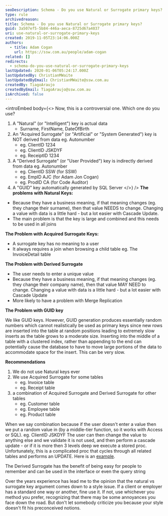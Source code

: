 ```yaml
---
seoDescription: Schema - Do you use Natural or Surrogate primary keys?
type: rule
archivedreason:
title: Schema - Do you use Natural or Surrogate primary keys?
guid: 3a507ef5-5b84-446a-aeca-8725d67a4037
uri: use-natural-or-surrogate-primary-keys
created: 2019-11-05T23:14:06.000Z
authors:
  - title: Adam Cogan
    url: https://ssw.com.au/people/adam-cogan
related: []
redirects:
  - schema-do-you-use-natural-or-surrogate-primary-keys
lastUpdated: 2020-01-06T05:24:17.000Z
lastUpdatedBy: ChristianMWaite
lastUpdatedByEmail: ChristianMWaite@ssw.com.au
createdBy: TiagoAraujo
createdByEmail: TiagoAraujo@ssw.com.au
isArchived: false
---
```


<introEmbed
  body={<>
Now, this is a controversial one. Which one do you use?

1. A "Natural" (or "Intelligent") key is actual data
   * Surname, FirstName, DateOfBirth
2. An "Acquired Surrogate" (or "Artificial" or "System Generated") key is NOT derived from data eg. Autonumber
   * eg. ClientID 1234
   * eg. ClientID JSKDYF
   * eg. ReceiptID 1234
3. A "Derived Surrogate" (or "User Provided") key is indirectly derived from data eg. Autonumber
   * eg. ClientID SSW (for SSW)
   * eg. EmpID AJC (for Adam Jon Cogan)
   * eg. ProdID CA (for Code Auditor)
4. A "GUID" key automatically generated by SQL Server
  </>}
/>
**The problems with Natural Keys:**

* Because they have a business meaning, if that meaning changes (eg. they change their surname), then that value NEEDS to change. Changing a value with data is a little hard - but a lot easier with Cascade Update.
* The main problem is that the key is large and combined and this needs to be used in all joins

**The Problem with Acquired Surrogate Keys:**

* A surrogate key has no meaning to a user
* It always requires a join when browsing a child table eg. The InvoiceDetail table

**The Problem with Derived Surrogate**

* The user needs to enter a unique value
* Because they have a business meaning, if that meaning changes (eg. they change their company name), then that value MAY NEED to change. Changing a value with data is a little hard - but a lot easier with Cascade Update
* More likely to have a problem with Merge Replication

**The Problem with GUID key**

We like GUID keys. However, GUID generation produces essentially random numbers which cannot realistically be used as primary keys since new rows are inserted into the table at random positions leading to extremely slow inserts as the table grows to a moderate size. Inserting into the middle of a table with a clustered index, rather than appending to the end can potentially cause the database to have to move large portions of the data to accommodate space for the insert. This can be very slow.

**Recommendations**

1. We do not use Natural keys ever
2. We use Acquired Surrogate for some tables
   * eg. Invoice table
   * eg. Receipt table
3. a combination of Acquired Surrogate and Derived Surrogate for other tables
   * eg. Customer table
   * eg. Employee table
   * eg. Product table

When we say combination because if the user doesn't enter a value then we put a random value in (by a middle-tier function, so it works with Access or SQL). eg. ClientID JSKDYF
The user can then change the value to anything else and we validate it is not used, and then perform a cascade update - or if it is more then 3 levels deep we execute a stored proc. Unfortunately, this is a complicated proc that cycles through all related tables and performs an UPDATE. Here is an [example](https://www.ssw.com.au/ssw/KB/CodeBase/04SQLServer/A-RenamePrimaryKey-RD.txt).

The Derived Surrogate has the benefit of being easy for people to remember and can be used in the interface or even the query string

Over the years experience has lead me to the opinion that the natural vs surrogate key argument comes down to a style issue. If a client or employer has a standard one way or another, fine use it. If not, use whichever you method you prefer, recognizing that there may be some annoyances you face down the road. But don't let somebody criticize you because your style doesn't fit his preconceived notions.
